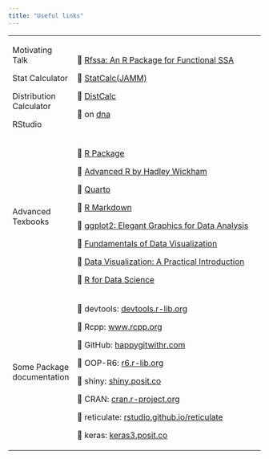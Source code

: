 ```yaml
---
title: "Useful links"
---
```


+----------------------------+--------------------------------------------------------------------------------------+
| Motivating Talk            | 🔗 [Rfssa: An R Package for Functional SSA](http://www.mssc.mu.edu/~mehdi/Rfssa.pdf) |
|                            |                                                                                      |
| Stat Calculator            | 🔗 [StatCalc(JAMM)](http://dna.mscsnet.mu.edu:3838/mlab/JAMM/)                       |
|                            |                                                                                      |
| Distribution Calculator    | 🔗 [DistCalc](http://dna.mscsnet.mu.edu:3838/mlab/DistCalc/)                         |
|                            |                                                                                      |
| RStudio                    | 🔗 on [dna](https://tinyurl.com/RS-dna)                                              |
+----------------------------+--------------------------------------------------------------------------------------+
| Advanced Texbooks          | 🔗 [R Package](https://r-pkgs.org/)                                                  |
|                            |                                                                                      |
|                            | 🔗 [Advanced R by Hadley Wickham](https://adv-r.hadley.nz/)                          |
|                            |                                                                                      |
|                            | 🔗 [Quarto](https://quarto.org/)                                                     |
|                            |                                                                                      |
|                            | 🔗 [R Markdown](https://bookdown.org/yihui/rmarkdown/)                               |
|                            |                                                                                      |
|                            | 🔗 [ggplot2: Elegant Graphics for Data Analysis](https://ggplot2-book.org/)          |
|                            |                                                                                      |
|                            | 🔗 [Fundamentals of Data Visualization](https://clauswilke.com/dataviz/)             |
|                            |                                                                                      |
|                            | 🔗 [Data Visualization: A Practical Introduction](https://socviz.co/)                |
|                            |                                                                                      |
|                            | 🔗 [R for Data Science](https://r4ds.hadley.nz/)                                     |
+----------------------------+--------------------------------------------------------------------------------------+
| Some Package documentation | 🔗 devtools: [devtools.r-lib.org](https://devtools.r-lib.org/)                       |
|                            |                                                                                      |
|                            | 🔗 Rcpp: [www.rcpp.org](https://www.rcpp.org/)                                       |
|                            |                                                                                      |
|                            | 🔗 GitHub: [happygitwithr.com](https://happygitwithr.com/)                           |
|                            |                                                                                      |
|                            | 🔗 OOP-R6: [r6.r-lib.org](https://r6.r-lib.org/)                                     |
|                            |                                                                                      |
|                            | 🔗 shiny: [shiny.posit.co](https://shiny.posit.co/)                                  |
|                            |                                                                                      |
|                            | 🔗 CRAN: [cran.r-project.org](https://cran.r-project.org/submit.html)                |
|                            |                                                                                      |
|                            | 🔗 reticulate: [rstudio.github.io/reticulate](https://rstudio.github.io/reticulate/) |
|                            |                                                                                      |
|                            | 🔗 keras: [keras3.posit.co](https://keras3.posit.co/)                                |
+----------------------------+--------------------------------------------------------------------------------------+
